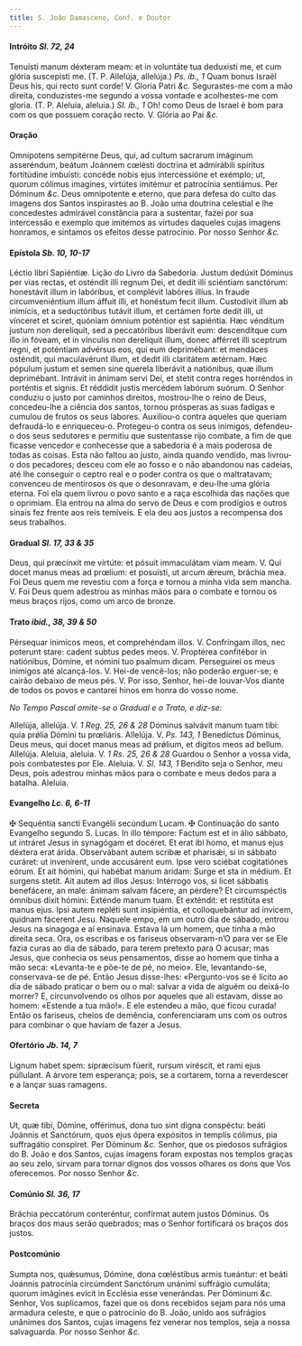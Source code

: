 ```yaml
---
title: S. João Damasceno, Conf. e Doutor
---
```


#### Intróito <em>Sl. 72, 24</em>

<div class="grid grid-cols-2 gap-5">
  <span class="text-justify">
    Tenuísti manum déxteram meam: et in voluntáte tua deduxísti me, et cum
    glória suscepísti me. (T. P. Allelúja, allelúja.) <em>Ps. ib., 1</em> Quam
    bonus Israël Deus his, qui recto sunt corde! V. Gloria Patri <em>&c.</em>
  </span>
  <span class="text-justify">
    Segurastes-me com a mão direita, conduzistes-me segundo a vossa vontade e
    acolhestes-me com gloria. (T. P. Aleluia, aleluia.) <em>Sl. ib., 1</em> Oh!
    como Deus de Israel é bom para com os que possuem coração recto. V. Glória
    ao Pai <em>&c.</em>
  </span>
</div>

#### Oração

<div class="grid grid-cols-2 gap-5">
  <span class="text-justify">
    Omnípotens sempitérne Deus, qui, ad cultum sacrarum imáginum asseréndum,
    beátum Joánnem cœlésti doctrina et admirábili spíritus fortitúdine imbuísti:
    concéde nobis ejus intercessióne et exémplo; ut, quorum cólimus imagines,
    virtútes imitémur et patrocínia sentiámus. Per Dóminum <em>&c.</em>
  </span>
  <span class="text-justify">
    Deus omnipotente e eterno, que para defesa do culto das imagens dos Santos
    inspirastes ao B. João uma doutrina celestial e lhe concedestes admirável
    constância para a sustentar, fazei por sua intercessão e exemplo que
    imitemos as virtudes daqueles cujas imagens honramos, e sintamos os efeitos
    desse patrocínio. Por nosso Senhor <em>&c.</em>
  </span>
</div>

#### Epístola <em>Sb. 10, 10-17</em>

<div class="grid grid-cols-2 gap-5">
  <span class="text-justify">Léctio libri Sapiéntiæ.</span>
  <span class="text-justify">Lição do Livro da Sabedoria.</span>
  <span class="text-justify">
    Justum dedúxit Dóminus per vias rectas, et osténdit illi regnum Dei, et
    dedit illi sciéntiam sanctórum: honestávit illum in labóribus, et complévit
    labóres illíus. In fraude circumveniéntium illum áffuit illi, et honéstum
    fecit illum. Custodívit illum ab inimícis, et a seductóribus tutávit illum,
    et certámen forte dedit illi, ut vínceret et sciret, quóniam ómnium
    poténtior est sapiéntia. Hæc vénditum justum non derelíquit, sed a
    peccatóribus liberávit eum: descendítque cum illo in fóveam, et in vínculis
    non derelíquit illum, donec afférret illi sceptrum regni, et poténtiam
    advérsus eos, qui eum deprimébant: et mendáces osténdit, qui maculavérunt
    illum, et dedit illi claritátem ætérnam. Hæc pópulum justum et semen sine
    querela liberávit a natiónibus, quæ illum deprimébant. Intrávit in ánimam
    servi Dei, et stetit contra reges horréndos in porténtis et signis. Et
    réddidit justis mercédem labórum suórum.
  </span>
  <span class="text-justify">
    O Senhor conduziu o justo por caminhos direitos, mostrou-lhe o reino de
    Deus, concedeu-lhe a ciência dos santos, tornou prósperas as suas fadigas e
    cumulou de frutos os seus labores. Auxiliou-o contra aqueles que queriam
    defraudá-lo e enriqueceu-o. Protegeu-o contra os seus inimigos, defendeu-o
    dos seus sedutores e permitiu que sustentasse rijo combate, a fim de que
    ficasse vencedor e conhecesse que a sabedoria é a mais poderosa de todas as
    coisas. Esta não faltou ao justo, ainda quando vendido, mas livrou-o dos
    pecadores; desceu com ele ao fosso e o não abandonou nas cadeias, até lhe
    conseguir o ceptro real e o poder contra os que o maltratavam; convenceu de
    mentirosos os que o desonravam, e deu-lhe uma glória eterna. Foi ela quem
    livrou o povo santo e a raça escolhida das nações que o oprimiam. Ela entrou
    na alma do servo de Deus e com prodígios e outros sinais fez frente aos reis
    temíveis. E ela deu aos justos a recompensa dos seus trabalhos.
  </span>
</div>

#### Gradual <em>Sl. 17, 33 & 35</em>

<div class="grid grid-cols-2 gap-5">
  <span class="text-justify">
    Deus, qui præcínxit me virtúte: et pósuit immaculátam viam meam. V. Qui
    docet manus meas ad prœlium: et posuísti, ut arcum ǽreum, bráchia mea.
  </span>
  <span class="text-justify">
    Foi Deus quem me revestiu com a força e tornou a minha vida sem mancha. V.
    Foi Deus quem adestrou as minhas mãos para o combate e tornou os meus braços
    rijos, como um arco de bronze.
  </span>
</div>

#### Trato <em>ibid., 38, 39 & 50</em>

<div class="grid grid-cols-2 gap-5">
  <span class="text-justify">
    Pérsequar inimícos meos, et comprehéndam illos. V. Confríngam illos, nec
    poterunt stare: cadent subtus pedes meos. V. Proptérea confitébor in
    natiónibus, Dómine, et nómini tuo psalmum dicam.
  </span>
  <span class="text-justify">
    Perseguirei os meus inimigos até alcançá-los. V. Hei-de vencê-los; não
    poderão erguer-se; e cairão debaixo de meus pés. V. Por isso, Senhor, hei-de
    louvar-Vos diante de todos os povos e cantarei hinos em honra do vosso nome.
  </span>
</div>

<em>No Tempo Pascal omite-se o Gradual e o Trato, e diz-se:</em>

<div class="grid grid-cols-2 gap-5">
  <span class="text-justify">
    Allelúja, allelúja. V. <em>1 Reg. 25, 26 & 28</em> Dóminus salvávit manum
    tuam tibi: quia prǿlia Dómini tu prœliáris. Allelúja. V. <em>Ps. 143, 1</em>
    Benedíctus Dóminus, Deus meus, qui docet manus meas ad prǿlium, et dígitos meos
    ad bellum. Allelúja.
  </span>
  <span class="text-justify">
    Aleluia, aleluia. V. <em>1 Rs. 25, 26 & 28</em> Guardou o Senhor a vossa
    vida, pois combatestes por Ele. Aleluia. V. <em>Sl. 143, 1</em> Bendito seja
    o Senhor, meu Deus, pois adestrou minhas mãos para o combate e meus dedos
    para a batalha. Aleluia.
  </span>
</div>

#### Evangelho <em>Lc. 6, 6-11</em>

<div class="grid grid-cols-2 gap-5">
  <span class="text-justify">
    <span class="text-red-500">&#10016;</span> Sequéntia sancti Evangélii
    secúndum Lucam.
  </span>
  <span class="text-justify">
    <span class="text-red-500">&#10016;</span> Continuação do santo Evangelho
    segundo S. Lucas.
  </span>
  <span class="text-justify">
    In illo témpore: Factum est et in álio sábbato, ut intráret Jesus in
    synagógam et docéret. Et erat ibi homo, et manus ejus déxtera erat árida.
    Observábant autem scribæ et pharisǽi, si in sábbato curáret: ut invenírent,
    unde accusárent eum. Ipse vero sciébat cogitatiónes eórum. Et ait hómini,
    qui habébat manum áridam: Surge et sta in médium. Et surgens stetit. Ait
    autem ad illos Jesus: Intérrogo vos, si licet sábbatis benefácere, an male:
    ánimam salvam fácere, an pérdere? Et circumspéctis ómnibus dixit hómini:
    Exténde manum tuam. Et exténdit: et restitúta est manus ejus. Ipsi autem
    repléti sunt insipiéntia, et colloquebántur ad ínvicem, quidnam fácerent
    Jesu.
  </span>
  <span class="text-justify">
    Naquele empo, em um outro dia de sábado, entrou Jesus na sinagoga e aí
    ensinava. Estava lá um homem, que tinha a mão direita seca. Ora, os escribas
    e os fariseus observaram-n’O para ver se Ele fazia curas ao dia de sábado,
    para terem pretexto para O acusar; mas Jesus, que conhecia os seus
    pensamentos, disse ao homem que tinha a mão seca: «Levanta-te e põe-te de
    pé, no meio». Ele, levantando-se, conservava-se de pé. Então Jesus
    disse-lhes: «Pergunto-vos se é lícito ao dia de sábado praticar o bem ou o
    mal: salvar a vida de alguém ou deixá-lo morrer? E, circunvolvendo os olhos
    por aqueles que ali estavam, disse ao homem: «Estende a tua mão!». E ele
    estendeu a mão, que ficou curada! Então os fariseus, cheios de demência,
    conferenciaram uns com os outros para combinar o que haviam de fazer a
    Jesus.
  </span>
</div>

#### Ofertório <em>Jb. 14, 7</em>

<div class="grid grid-cols-2 gap-5">
  <span class="text-justify">
    Lignum habet spem: sipræcísum fúerit, rursum viréscit, et rami ejus
    púllulant.
  </span>
  <span class="text-justify">
    A árvore tem esperança; pois, se a cortarem, torna a reverdescer e a lançar
    suas ramagens.
  </span>
</div>

#### Secreta

<div class="grid grid-cols-2 gap-5">
  <span class="text-justify">
    Ut, quæ tibi, Dómine, offérimus, dona tuo sint digna conspéctu: beáti
    Joánnis et Sanctórum, quos ejus ópera expósitos in templis cólimus, pia
    suffragátio conspíret. Per Dóminum <em>&c.</em>
  </span>
  <span class="text-justify">
    Senhor, que os piedosos sufrágios do B. João e dos Santos, cujas imagens
    foram expostas nos templos graças ao seu zelo, sirvam para tornar dignos dos
    vossos olhares os dons que Vos oferecemos. Por nosso Senhor <em>&c.</em>
  </span>
</div>

#### Comúnio <em>Sl. 36, 17</em>

<div class="grid grid-cols-2 gap-5">
  <span class="text-justify">
    Bráchia peccatórum conteréntur, confírmat autem justos Dóminus.
  </span>
  <span class="text-justify">
    Os braços dos maus serão quebrados; mas o Senhor fortificará os braços dos
    justos.
  </span>
</div>

#### Postcomúnio

<div class="grid grid-cols-2 gap-5">
  <span class="text-justify">
    Sumpta nos, quǽsumus, Dómine, dona cœléstibus armis tueántur: et beáti
    Joánnis patrocínia circúmdent Sanctórum unánimi suffrágio cumuláta; quorum
    imágines evícit in Ecclésia esse venerándas. Per Dóminum <em>&c.</em>
  </span>
  <span class="text-justify">
    Senhor, Vos suplicamos, fazei que os dons recebidos sejam para nós uma
    armadura celeste, e que o patrocínio do B. João, unido aos sufrágios
    unânimes dos Santos, cujas imagens fez venerar nos templos, seja a nossa
    salvaguarda. Por nosso Senhor <em>&c.</em>
  </span>
</div>
